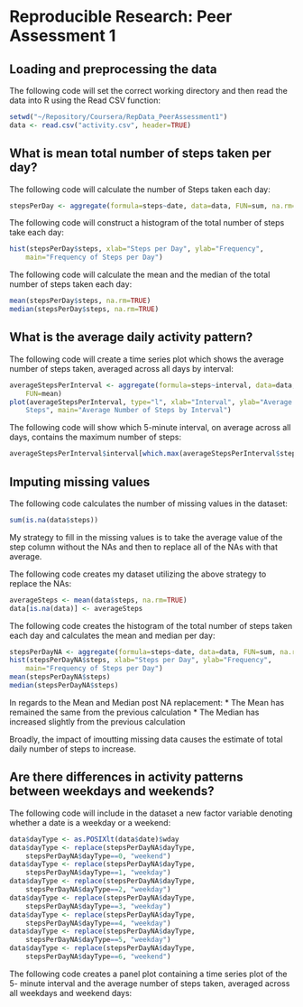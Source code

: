 # Reproducible Research: Peer Assessment 1



## Loading and preprocessing the data

The following code will set the correct working directory and then read the 
data into R using the Read CSV function:

```r
setwd("~/Repository/Coursera/RepData_PeerAssessment1")
data <- read.csv("activity.csv", header=TRUE)
```

## What is mean total number of steps taken per day?

The following code will calculate the number of Steps taken each day:

```r
stepsPerDay <- aggregate(formula=steps~date, data=data, FUN=sum, na.rm=TRUE)
```

The following code will construct a histogram of the total number of steps take
each day:

```r
hist(stepsPerDay$steps, xlab="Steps per Day", ylab="Frequency", 
    main="Frequency of Steps per Day")
```

The following code will calculate the mean and the median of the total number 
of steps taken each day:

```r
mean(stepsPerDay$steps, na.rm=TRUE)
median(stepsPerDay$steps, na.rm=TRUE)
```

## What is the average daily activity pattern?

The following code will create a time series plot which shows the average 
number of steps taken, averaged across all days by interval:

```r
averageStepsPerInterval <- aggregate(formula=steps~interval, data=data, 
    FUN=mean)
plot(averageStepsPerInterval, type="l", xlab="Interval", ylab="Average Daily
    Steps", main="Average Number of Steps by Interval")
```

The following code will show which 5-minute interval, on average across all 
days, contains the maximum number of steps:

```r
averageStepsPerInterval$interval[which.max(averageStepsPerInterval$steps)]
```

## Imputing missing values

The following code calculates the number of missing values in the dataset:

```r
sum(is.na(data$steps))
```

My strategy to fill in the missing values is to take the average value of the 
step column without the NAs and then to replace all of the NAs with that 
average.

The following code creates my dataset utilizing the above strategy to replace 
the NAs:

```r
averageSteps <- mean(data$steps, na.rm=TRUE)
data[is.na(data)] <- averageSteps
```

The following code creates the histogram of the total number of steps taken 
each day and calculates the mean and median per day:

```r
stepsPerDayNA <- aggregate(formula=steps~date, data=data, FUN=sum, na.rm=TRUE)
hist(stepsPerDayNA$steps, xlab="Steps per Day", ylab="Frequency", 
    main="Frequency of Steps per Day")
mean(stepsPerDayNA$steps)
median(stepsPerDayNA$steps)
```

In regards to the Mean and Median post NA replacement:
* The Mean has remained the same from the previous calculation
* The Median has increased slightly from the previous calculation

Broadly, the impact of imoutting missing data causes the estimate of total 
daily number of steps to increase.

## Are there differences in activity patterns between weekdays and weekends?

The following code will include in the dataset a new factor variable denoting whether a date is a weekday or a weekend:

```r
data$dayType <- as.POSIXlt(data$date)$wday
data$dayType <- replace(stepsPerDayNA$dayType,
    stepsPerDayNA$dayType==0, "weekend")
data$dayType <- replace(stepsPerDayNA$dayType, 
    stepsPerDayNA$dayType==1, "weekday")
data$dayType <- replace(stepsPerDayNA$dayType, 
    stepsPerDayNA$dayType==2, "weekday")
data$dayType <- replace(stepsPerDayNA$dayType, 
    stepsPerDayNA$dayType==3, "weekday")
data$dayType <- replace(stepsPerDayNA$dayType, 
    stepsPerDayNA$dayType==4, "weekday")
data$dayType <- replace(stepsPerDayNA$dayType, 
    stepsPerDayNA$dayType==5, "weekday")
data$dayType <- replace(stepsPerDayNA$dayType, 
    stepsPerDayNA$dayType==6, "weekend")
```

The following code creates a panel plot containing a time series plot of the 5-
minute interval and the average number of steps taken, averaged across all 
weekdays and weekend days:























